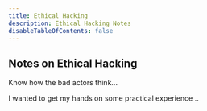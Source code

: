 ```yaml
---
title: Ethical Hacking
description: Ethical Hacking Notes
disableTableOfContents: false
---
```


## Notes on Ethical Hacking

Know how the bad actors think...

I wanted to get my hands on some practical experience ..
